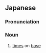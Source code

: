 ==Japanese==
{{ja-kanjitab|しゅつ|るい|yomi=o}}

===Pronunciation===
{{ja-pron|しゅつるい|y=o}}

===Noun===
{{ja-noun|しゅつるい}}

# {{lb|ja|baseball}} [[times]] on [[base]]